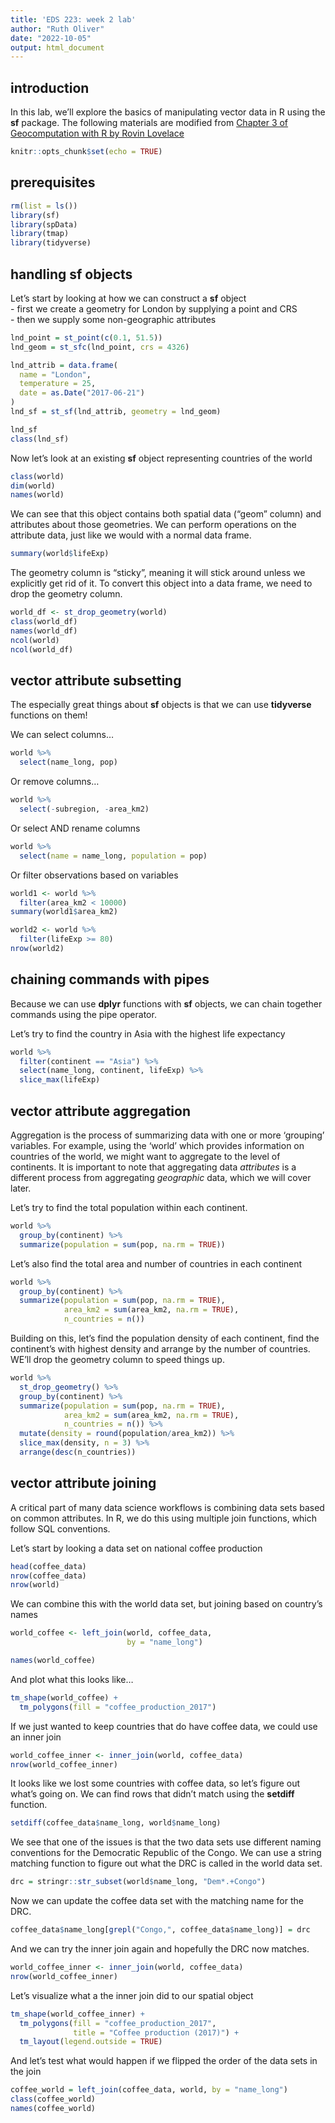 ```yaml
---
title: 'EDS 223: week 2 lab'
author: "Ruth Oliver"
date: "2022-10-05"
output: html_document
---
```


## introduction
In this lab, we'll explore the basics of manipulating vector data in R using the **sf** package.
The following materials are modified from [Chapter 3 of Geocomputation with R by Rovin Lovelace](https://geocompr.robinlovelace.net/attr.html)
```r
knitr::opts_chunk$set(echo = TRUE)
```

## prerequisites

```r
rm(list = ls())
library(sf)
library(spData)
library(tmap)
library(tidyverse)
```

## handling sf objects

Let's start by looking at how we can construct a **sf** object  
-   first we create a geometry for London by supplying a point and CRS  
-   then we supply some non-geographic attributes

```r
lnd_point = st_point(c(0.1, 51.5))
lnd_geom = st_sfc(lnd_point, crs = 4326)

lnd_attrib = data.frame(
  name = "London",
  temperature = 25,
  date = as.Date("2017-06-21")
)
lnd_sf = st_sf(lnd_attrib, geometry = lnd_geom)

lnd_sf
class(lnd_sf)
```

Now let's look at an existing **sf** object representing countries of the world

```r
class(world)
dim(world)
names(world)
```

We can see that this object contains both spatial data ("geom" column) and attributes about those geometries. We can perform operations on the attribute data, just like we would with a normal data frame.

```r
summary(world$lifeExp)
```

The geometry column is "sticky", meaning it will stick around unless we explicitly get rid of it. To convert this object into a data frame, we need to drop the geometry column.

```r
world_df <- st_drop_geometry(world)
class(world_df)
names(world_df)
ncol(world)
ncol(world_df)
```

## vector attribute subsetting
The especially great things about **sf** objects is that we can use **tidyverse** functions on them!

We can select columns...
```r
world %>%
  select(name_long, pop)
```

Or remove columns...
```r
world %>%
  select(-subregion, -area_km2)
```

Or select AND rename columns
```r
world %>%
  select(name = name_long, population = pop)
```

Or filter observations based on variables
```r
world1 <- world %>%
  filter(area_km2 < 10000)
summary(world1$area_km2)

world2 <- world %>%
  filter(lifeExp >= 80)
nrow(world2)
```

## chaining commands with pipes
Because we can use **dplyr** functions with **sf** objects, we can chain together commands using the pipe operator.

Let's try to find the country in Asia with the highest life expectancy
```r
world %>%
  filter(continent == "Asia") %>%
  select(name_long, continent, lifeExp) %>%
  slice_max(lifeExp)
```

## vector attribute aggregation
Aggregation is the process of summarizing data with one or more 'grouping' variables. For example, using the 'world' which provides information on countries of the world, we might want to aggregate to the level of continents. It is important to note that aggregating data *attributes* is a different process from aggregating *geographic* data, which we will cover later.

Let's try to find the total population within each continent.
```r
world %>%
  group_by(continent) %>%
  summarize(population = sum(pop, na.rm = TRUE))

```

Let's also find the total area and number of countries in each continent
```r
world %>%
  group_by(continent) %>%
  summarize(population = sum(pop, na.rm = TRUE),
            area_km2 = sum(area_km2, na.rm = TRUE),
            n_countries = n())
```

Building on this, let's find the population density of each continent, find the continent's with highest density and arrange by the number of countries. WE'll drop the geometry column to speed things up.
```r
world %>%
  st_drop_geometry() %>%
  group_by(continent) %>%
  summarize(population = sum(pop, na.rm = TRUE),
            area_km2 = sum(area_km2, na.rm = TRUE),
            n_countries = n()) %>%
  mutate(density = round(population/area_km2)) %>%
  slice_max(density, n = 3) %>%
  arrange(desc(n_countries))
```


## vector attribute joining
A critical part of many data science workflows is combining data sets based on common attributes. In R, we do this using multiple join functions, which follow SQL conventions.  

Let's start by looking a data set on national coffee production
```r
head(coffee_data)
nrow(coffee_data)
nrow(world)
```

We can combine this with the world data set, but joining based on country's names
```r
world_coffee <- left_join(world, coffee_data,
                          by = "name_long")

names(world_coffee)
```

And plot what this looks like...
```r
tm_shape(world_coffee) +
  tm_polygons(fill = "coffee_production_2017")
```

If we just wanted to keep countries that do have coffee data, we could use an inner join
```r
world_coffee_inner <- inner_join(world, coffee_data)
nrow(world_coffee_inner)
```

It looks like we lost some countries with coffee data, so let's figure out what's going on. We can find rows that didn't match using the **setdiff** function.
```r
setdiff(coffee_data$name_long, world$name_long)
```

We see that one of the issues is that the two data sets use different naming conventions for the Democratic Republic of the Congo. We can use a string matching function to figure out what the DRC is called in the world data set.
```r
drc = stringr::str_subset(world$name_long, "Dem*.+Congo")
```

Now we can update the coffee data set with the matching name for the DRC.
```r
coffee_data$name_long[grepl("Congo,", coffee_data$name_long)] = drc
```

And we can try the inner join again and hopefully the DRC now matches.
```r
world_coffee_inner <- inner_join(world, coffee_data)
nrow(world_coffee_inner)
```

Let's visualize what a the inner join did to our spatial object
```r
tm_shape(world_coffee_inner) +
  tm_polygons(fill = "coffee_production_2017",
              title = "Coffee production (2017)") +
  tm_layout(legend.outside = TRUE)

```

And let's test what would happen if we flipped the order of the data sets in the join
```r
coffee_world = left_join(coffee_data, world, by = "name_long")
class(coffee_world)
names(coffee_world)
```


